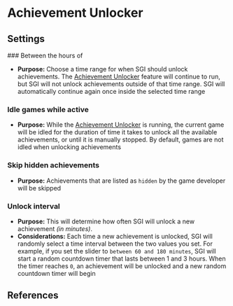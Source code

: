 
# Achievement Unlocker

## Settings

<References>
### Between the hours of

* **Purpose:** Choose a time range for when SGI should unlock achievements. The [Achievement Unlocker](/features/achievement-unlocker) feature will continue to run, but SGI will not unlock achievements outside of that time range. SGI will automatically continue again once inside the selected time range

### Idle games while active

* **Purpose:** While the [Achievement Unlocker](/features/achievement-unlocker)
  is running, the current game will be idled for the duration of time it takes
  to unlock all the available achievements, or until it is manually stopped. By
  default, games are not idled when unlocking achievements

### Skip hidden achievements

* **Purpose:** Achievements that are listed as `hidden` by the game developer
  will be skipped

### Unlock interval

* **Purpose:** This will determine how often SGI will unlock a new achievement
  _(in minutes)_.
* **Considerations:** Each time a new achievement is unlocked, SGI will randomly
  select a time interval between the two values you set. For example, if you set
  the slider to `between 60 and 180 minutes`, SGI will start a random countdown
  timer that lasts between 1 and 3 hours. When the timer reaches `0`, an
  achievement will be unlocked and a new random countdown timer will begin
</References>

## References